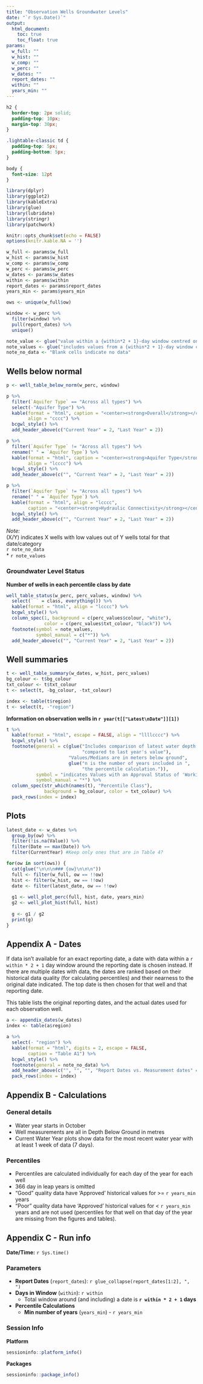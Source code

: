 ```yaml
---
title: "Observation Wells Groundwater Levels"
date: "`r Sys.Date()`"
output: 
  html_document:
    toc: true
    toc_float: true
params: 
  w_full: ""
  w_hist: ""
  w_comp: ""
  w_perc: ""
  w_dates: ""
  report_dates: ""
  within: ""
  years_min: ""
---
```


```css
h2 {
  border-top: 2px solid;
  padding-top: 10px;
  margin-top: 30px;
}

.lightable-classic td {
  padding-top: 5px;
  padding-bottom: 5px;
}

body {
  font-size: 12pt
}
```



```r
library(dplyr)
library(ggplot2)
library(kableExtra)
library(glue)
library(lubridate)
library(stringr)
library(patchwork)

knitr::opts_chunk$set(echo = FALSE)
options(knitr.kable.NA = '')

w_full <- params$w_full
w_hist <- params$w_hist
w_comp <- params$w_comp
w_perc <- params$w_perc
w_dates <- params$w_dates
within <- params$within
report_dates <- params$report_dates
years_min <- params$years_min

ows <- unique(w_full$ow)

window <- w_perc %>%
  filter(window) %>%
  pull(report_dates) %>%
  unique()

note_value <- glue("value within a {within*2 + 1}-day window centred on the reporting date")
note_values <- glue("includes values from a {within*2 + 1}-day window centred on the reporting date")
note_no_data <- "Blank cells indicate no data"
```

## Wells below normal

```r
p <- well_table_below_norm(w_perc, window)
```


```r
p %>%
  filter(`Aquifer Type` == "Across all types") %>%
  select(-"Aquifer Type") %>%
  kable(format = "html", caption = "<center><strong>Overall</strong></center>",
        align = "cccc") %>%
  bcgwl_style() %>%
  add_header_above(c("Current Year" = 2, "Last Year" = 2))
```

```r
p %>%
  filter(`Aquifer Type` != "Across all types") %>%
  rename(" " = `Aquifer Type`) %>%
  kable(format = "html", caption = "<center><strong>Aquifer Type</strong></center>",
        align = "lcccc") %>%
  bcgwl_style() %>%
  add_header_above(c("", "Current Year" = 2, "Last Year" = 2))
```


```r
p %>%
  filter(`Aquifer Type` != "Across all types") %>%
  rename(" " = `Aquifer Type`) %>%
  kable(format = "html", align = "lcccc",
        caption = "<center><strong>Hydraulic Connectivity</strong></center>") %>%
  bcgwl_style() %>%
  add_header_above(c("", "Current Year" = 2, "Last Year" = 2))
```



*Note:*  
(X/Y) indicates X wells with low values out of Y wells total for that date/category  
`r note_no_data`  
* `r note_values`

### Groundwater Level Status

**Number of wells in each percentile class by date**

```r
well_table_status(w_perc, perc_values, window) %>%
  select(` ` = class, everything()) %>%
  kable(format = "html", align = "lcccc") %>%
  bcgwl_style() %>%
  column_spec(1, background = c(perc_values$colour, "white"),
              color = c(perc_values$txt_colour, "black")) %>%
  footnote(symbol = note_values,
           symbol_manual = c("*")) %>%
  add_header_above(c("", "Current Year" = 2, "Last Year" = 2))
```

## Well summaries

```r
t <- well_table_summary(w_dates, w_hist, perc_values)
bg_colour <- t$bg_colour
txt_colour <- t$txt_colour
t <- select(t, -bg_colour, -txt_colour)

index <- table(t$region)
t <- select(t, -"region")
```

**Information on observation wells in `r year(t[["Latest\nDate"]][1])`**

```r
t %>%
  kable(format = "html", escape = FALSE, align = "llllcccc") %>%
  bcgwl_style() %>%
  footnote(general = c(glue("Includes comparison of latest water depth value ",
                            "compared to last year's value"),
                       "Values/Medians are in meters below ground",
                       glue("n is the number of years included in ",
                            "the percentile calculation.")),
           symbol = "indicates Values with an Approval Status of 'Working'",
           symbol_manual = "*") %>%
  column_spec(str_which(names(t), "Percentile Class"), 
              background = bg_colour, color = txt_colour) %>%
  pack_rows(index = index)

```
  

## Plots

```r
latest_date <- w_dates %>% 
  group_by(ow) %>% 
  filter(!is.na(Value)) %>%
  filter(Date == max(Date)) %>%
  filter(CurrentYear) #Keep only ones that are in Table 4?

for(ow in sort(ows)) {
  cat(glue("\n\n\n### {ow}\n\n\n"))
  full <- filter(w_full, ow == !!ow)
  hist <- filter(w_hist, ow == !!ow)
  date <- filter(latest_date, ow == !!ow)
  
  g1 <- well_plot_perc(full, hist, date, years_min)
  g2 <- well_plot_hist(full, hist)
  
  g <- g1 / g2
  print(g)
}
```


## Appendix A - Dates

If data isn't available for an exact reporting date, a date with data 
within a `r within * 2 + 1` day window around the reporting date is chosen instead.
If there are multiple dates with data, the dates are ranked based on their historical data 
quality (for calculating percentiles) and their nearness to the original date indicated.
The top date is then chosen for that well and that reporting date. 

This table lists the original reporting dates, and the actual dates used for each 
observation well. 

```r
a <- appendix_dates(w_dates)
index <- table(a$region)

a %>%
  select(- "region") %>%
  kable(format = "html", digits = 2, escape = FALSE,
        caption = "Table A1") %>%
  bcgwl_style() %>%
  footnote(general = note_no_data) %>%
  add_header_above(c("", "", "", "Report Dates vs. Measurement dates" = 4)) %>%
  pack_rows(index = index)
```


## Appendix B - Calculations

### General details
- Water year starts in October
- Well measurements are all in Depth Below Ground in metres
- Current Water Year plots show data for the most recent water year with at least
  1 week of data (7 days).

### Percentiles
- Percentiles are calculated individually for each day of the year for each well
- 366 day in leap years is omitted
- "Good" quality data have 'Approved' historical values for >= `r years_min` years
- "Poor" quality data have 'Approved' historical values for < `r years_min` 
  years and are not used (percentiles for that well on that day of the year are
  missing from the figures and tables).


## Appendix C - Run info

**Date/Time:** `r Sys.time()`


### Parameters

- **Report Dates** (`report_dates`): `r glue_collapse(report_dates[1:2], ", ")`
- **Days in Window** (`within`): `r within`
  - Total window around (and including) a date is **`r within * 2 + 1` days**
- **Percentile Calculations**
  - **Min number of years** (`years_min`) - `r years_min`
  
### Session Info

**Platform**

```r
sessioninfo::platform_info()
```

**Packages**

```r
sessioninfo::package_info()
```

